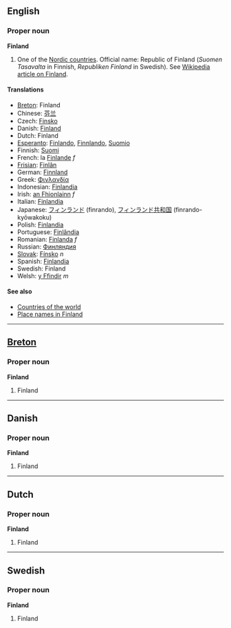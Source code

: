 ==English==
===Proper noun===
'''Finland'''

# One of the [[Nordic countries]]. Official name: Republic of Finland (''Suomen Tasavalta'' in Finnish, ''Republiken Finland'' in Swedish). See [[en:Finland|Wikipedia article on Finland]].

====Translations====
*[[Breton]]: Finland
*Chinese: [[芬兰]]
*Czech: [[Finsko]]
*Danish: [[Finland]]
*Dutch: Finland
*[[Esperanto]]: [[Finlando]], [[Finnlando]], [[Suomio]]
*Finnish: [[Suomi]]
*French: la [[Finlande]] ''f''
*[[Frisian]]: [[Finlân]]
*German: [[Finnland]]
*Greek: [[Φινλανδία]]
*Indonesian: [[Finlandia]]
*Irish: [[an Fhionlainn]] ''f''
*Italian: [[Finlandia]]
*Japanese: [[フィンランド]] (finrando), [[フィンランド]][[共和国]] (finrando-kyōwakoku)
*Polish: [[Finlandia]]
*Portuguese: [[Finlândia]]
*Romanian: [[Finlanda]] ''f''
*Russian: [[Финляндия]]
*[[Slovak]]: [[Fínsko]] ''n''
*Spanish: [[Finlandia]]
*Swedish: Finland
*Welsh: [[y Ffindir]] ''m''

====See also====
*[[Countries of the world]]
*[[Place names in Finland]]

----

==[[Breton]]==
===Proper noun===
'''Finland'''

#Finland

----
==Danish==
===Proper noun===
'''Finland'''

#Finland

----
==Dutch==
===Proper noun===
'''Finland'''

#Finland

----
==Swedish==
===Proper noun===
'''Finland'''

#Finland